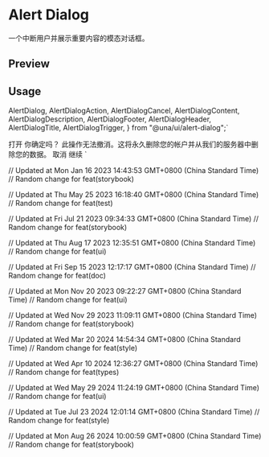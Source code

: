 

<Meta of={AlertDialogStories} />

<RadixPrimitiveDocsButton name='alert-dialog' />

# Alert Dialog

一个中断用户并展示重要内容的模态对话框。

## Preview

<Canvas of={AlertDialogStories.Default} />

## Usage

  AlertDialog,
  AlertDialogAction,
  AlertDialogCancel,
  AlertDialogContent,
  AlertDialogDescription,
  AlertDialogFooter,
  AlertDialogHeader,
  AlertDialogTitle,
  AlertDialogTrigger,
} from "@una/ui/alert-dialog";`

  <AlertDialogTrigger>打开</AlertDialogTrigger>
  <AlertDialogContent>
    <AlertDialogHeader>
      <AlertDialogTitle>你确定吗？</AlertDialogTitle>
      <AlertDialogDescription>
        此操作无法撤消。这将永久删除您的帐户并从我们的服务器中删除您的数据。
      </AlertDialogDescription>
    </AlertDialogHeader>
    <AlertDialogFooter>
      <AlertDialogCancel>取消</AlertDialogCancel>
      <AlertDialogAction>继续</AlertDialogAction>
    </AlertDialogFooter>
  </AlertDialogContent>
</AlertDialog>`

<Source code={importCode} language='ts' dark />
<Source code={usageCode} language='tsx' dark />

// Updated at Mon Jan 16 2023 14:43:53 GMT+0800 (China Standard Time)
// Random change for feat(storybook)

// Updated at Thu May 25 2023 16:18:40 GMT+0800 (China Standard Time)
// Random change for feat(test)

// Updated at Fri Jul 21 2023 09:34:33 GMT+0800 (China Standard Time)
// Random change for feat(storybook)

// Updated at Thu Aug 17 2023 12:35:51 GMT+0800 (China Standard Time)
// Random change for feat(ui)

// Updated at Fri Sep 15 2023 12:17:17 GMT+0800 (China Standard Time)
// Random change for feat(doc)

// Updated at Mon Nov 20 2023 09:22:27 GMT+0800 (China Standard Time)
// Random change for feat(ui)

// Updated at Wed Nov 29 2023 11:09:11 GMT+0800 (China Standard Time)
// Random change for feat(storybook)

// Updated at Wed Mar 20 2024 14:54:34 GMT+0800 (China Standard Time)
// Random change for feat(style)

// Updated at Wed Apr 10 2024 12:36:27 GMT+0800 (China Standard Time)
// Random change for feat(types)

// Updated at Wed May 29 2024 11:24:19 GMT+0800 (China Standard Time)
// Random change for feat(ui)

// Updated at Tue Jul 23 2024 12:01:14 GMT+0800 (China Standard Time)
// Random change for feat(style)

// Updated at Mon Aug 26 2024 10:00:59 GMT+0800 (China Standard Time)
// Random change for feat(storybook)
